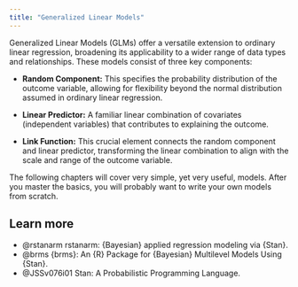 ```yaml
---
title: "Generalized Linear Models"
---
```


Generalized Linear Models (GLMs) offer a versatile extension to ordinary linear
regression, broadening its applicability to a wider range of data types and
relationships. These models consist of three key components:

  - **Random Component:** This specifies the probability distribution of the
    outcome variable, allowing for flexibility beyond the normal distribution
    assumed in ordinary linear regression.

  - **Linear Predictor:** A familiar linear combination of covariates
    (independent variables) that contributes to explaining the outcome.

  - **Link Function:** This crucial element connects the random component and
    linear predictor, transforming the linear combination to align with the
    scale and range of the outcome variable.
    
The following chapters will cover very simple, yet very useful, models. After you master the basics, you will probably want to write your own models from scratch. 

::: {.callout-tip}
## Learn more
  - @rstanarm rstanarm: {Bayesian} applied regression modeling via {Stan}.
  - @brms {brms}: An {R} Package for {Bayesian} Multilevel Models Using {Stan}.
  - @JSSv076i01 Stan: A Probabilistic Programming Language.
::: 